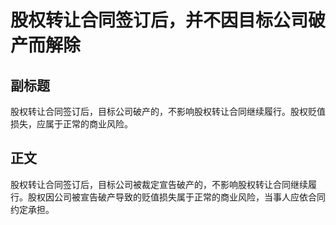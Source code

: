 # 股权转让合同签订后，并不因目标公司破产而解除
## 副标题
股权转让合同签订后，目标公司破产的，不影响股权转让合同继续履行。股权贬值损失，应属于正常的商业风险。
## 正文
股权转让合同签订后，目标公司被裁定宣告破产的，不影响股权转让合同继续履行。股权因公司被宣告破产导致的贬值损失属于正常的商业风险，当事人应依合同约定承担。
